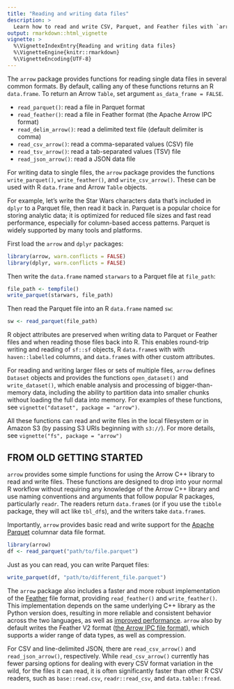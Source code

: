 ```yaml
---
title: "Reading and writing data files"
description: >
  Learn how to read and write CSV, Parquet, and Feather files with `arrow` 
output: rmarkdown::html_vignette
vignette: >
  %\VignetteIndexEntry{Reading and writing data files}
  %\VignetteEngine{knitr::rmarkdown}
  %\VignetteEncoding{UTF-8}
---
```


The `arrow` package provides functions for reading single data files in
several common formats. By default, calling any of these functions
returns an R `data.frame`. To return an Arrow `Table`, set argument
`as_data_frame = FALSE`.

-   `read_parquet()`: read a file in Parquet format
-   `read_feather()`: read a file in Feather format (the Apache Arrow
    IPC format)
-   `read_delim_arrow()`: read a delimited text file (default delimiter
    is comma)
-   `read_csv_arrow()`: read a comma-separated values (CSV) file
-   `read_tsv_arrow()`: read a tab-separated values (TSV) file
-   `read_json_arrow()`: read a JSON data file

For writing data to single files, the `arrow` package provides the
functions `write_parquet()`, `write_feather()`, and `write_csv_arrow()`.
These can be used with R `data.frame` and Arrow `Table` objects.

For example, let’s write the Star Wars characters data that’s included
in `dplyr` to a Parquet file, then read it back in. Parquet is a popular
choice for storing analytic data; it is optimized for reduced file sizes
and fast read performance, especially for column-based access patterns.
Parquet is widely supported by many tools and platforms.

First load the `arrow` and `dplyr` packages:

``` r
library(arrow, warn.conflicts = FALSE)
library(dplyr, warn.conflicts = FALSE)
```

Then write the `data.frame` named `starwars` to a Parquet file at
`file_path`:

``` r
file_path <- tempfile()
write_parquet(starwars, file_path)
```

Then read the Parquet file into an R `data.frame` named `sw`:

``` r
sw <- read_parquet(file_path)
```

R object attributes are preserved when writing data to Parquet or
Feather files and when reading those files back into R. This enables
round-trip writing and reading of `sf::sf` objects, R `data.frame`s with
with `haven::labelled` columns, and `data.frame`s with other custom
attributes.

For reading and writing larger files or sets of multiple files, `arrow`
defines `Dataset` objects and provides the functions `open_dataset()`
and `write_dataset()`, which enable analysis and processing of
bigger-than-memory data, including the ability to partition data into
smaller chunks without loading the full data into memory. For examples
of these functions, see `vignette("dataset", package = "arrow")`.

All these functions can read and write files in the local filesystem or
in Amazon S3 (by passing S3 URIs beginning with `s3://`). For more
details, see `vignette("fs", package = "arrow")`



## FROM OLD GETTING STARTED

`arrow` provides some simple functions for using the Arrow C++ library to read and write files.
These functions are designed to drop into your normal R workflow
without requiring any knowledge of the Arrow C++ library
and use naming conventions and arguments that follow popular R packages, particularly `readr`.
The readers return `data.frame`s
(or if you use the `tibble` package, they will act like `tbl_df`s),
and the writers take `data.frame`s.

Importantly, `arrow` provides basic read and write support for the [Apache
Parquet](https://parquet.apache.org/) columnar data file format.

```r
library(arrow)
df <- read_parquet("path/to/file.parquet")
```

Just as you can read, you can write Parquet files:

```r
write_parquet(df, "path/to/different_file.parquet")
```

The `arrow` package also includes a faster and more robust implementation of the
[Feather](https://github.com/wesm/feather) file format, providing `read_feather()` and
`write_feather()`. This implementation depends
on the same underlying C++ library as the Python version does,
resulting in more reliable and consistent behavior across the two languages, as
well as [improved performance](https://wesmckinney.com/blog/feather-arrow-future/).
`arrow` also by default writes the Feather V2 format
([the Arrow IPC file format](https://arrow.apache.org/docs/format/Columnar.html#ipc-file-format)),
which supports a wider range of data types, as well as compression.

For CSV and line-delimited JSON, there are `read_csv_arrow()` and `read_json_arrow()`, respectively.
While `read_csv_arrow()` currently has fewer parsing options for dealing with
every CSV format variation in the wild, for the files it can read, it is
often significantly faster than other R CSV readers, such as
`base::read.csv`, `readr::read_csv`, and `data.table::fread`.


